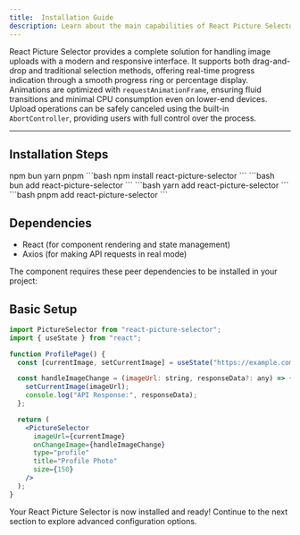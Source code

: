 ```yaml
---
title:  Installation Guide
description: Learn about the main capabilities of React Picture Selector and how to install it in your project.
---
```


React Picture Selector provides a complete solution for handling image uploads with a modern and responsive interface. It supports both drag-and-drop and traditional selection methods, offering real-time progress indication through a smooth progress ring or percentage display. Animations are optimized with `requestAnimationFrame`, ensuring fluid transitions and minimal CPU consumption even on lower-end devices. Upload operations can be safely canceled using the built-in `AbortController`, providing users with full control over the process.


---

## Installation Steps

<CodeBlockTabs defaultValue="npm">
  <CodeBlockTabsList>
    <CodeBlockTabsTrigger value="npm">npm</CodeBlockTabsTrigger>
    <CodeBlockTabsTrigger value="bun">bun</CodeBlockTabsTrigger>
    <CodeBlockTabsTrigger value="yarn">yarn</CodeBlockTabsTrigger>
    <CodeBlockTabsTrigger value="pnpm">pnpm</CodeBlockTabsTrigger>
  </CodeBlockTabsList>
      <CodeBlockTab value="npm">
        ```bash
        npm install react-picture-selector
        ```
      </CodeBlockTab>
      <CodeBlockTab value="bun">
        ```bash
        bun add react-picture-selector
        ```
      </CodeBlockTab>
      <CodeBlockTab value="yarn">
        ```bash
        yarn add react-picture-selector
        ```
      </CodeBlockTab>
      <CodeBlockTab value="pnpm">
        ```bash
        pnpm add react-picture-selector
        ```
      </CodeBlockTab>
</CodeBlockTabs>

## Dependencies


- React (for component rendering and state management)
- Axios (for making API requests in real mode)

<Callout type="info" title="Required Dependencies"> The component requires these peer dependencies to be installed in your project: </Callout>

## Basic Setup

```jsx
import PictureSelector from "react-picture-selector";
import { useState } from "react";

function ProfilePage() {
  const [currentImage, setCurrentImage] = useState("https://example.com/avatar.jpg");

  const handleImageChange = (imageUrl: string, responseData?: any) => {
    setCurrentImage(imageUrl);
    console.log("API Response:", responseData);
  };

  return (
    <PictureSelector
      imageUrl={currentImage}
      onChangeImage={handleImageChange}
      type="profile"
      title="Profile Photo"
      size={150}
    />
  );
}
```
<Callout type="success" title="Ready to Use"> Your React Picture Selector is now installed and ready! Continue to the next section to explore advanced configuration options. </Callout>
